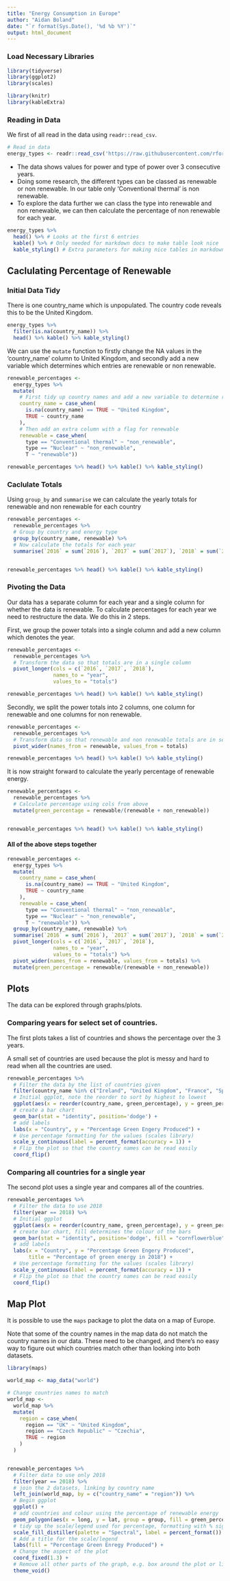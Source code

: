```yaml
---
title: "Energy Consumption in Europe"
author: "Aidan Boland"
date: "`r format(Sys.Date(), '%d %b %Y')`"
output: html_document
---
```


### Load Necessary Libraries

```r
library(tidyverse)
library(ggplot2)
library(scales)

library(knitr)
library(kableExtra)
```


### Reading in Data

We first of all read in the data using `readr::read_csv`. 

```r
# Read in data
energy_types <- readr::read_csv('https://raw.githubusercontent.com/rfordatascience/tidytuesday/master/data/2020/2020-08-04/energy_types.csv')
```

- The data shows values for power and type of power over 3 consecutive years.
- Doing some research, the different types can be classed as renewable or non renewable. In our table only 'Conventional thermal' is non renewable.
- To explore the data further we can class the type into renewable and non renewable, we can then calculate the percentage of non renewable for each year.

```r
energy_types %>%
  head() %>% # Looks at the first 6 entries
  kable() %>% # Only needed for markdown docs to make table look nice
  kable_styling() # Extra parameters for making nice tables in markdown
```

## Caclulating Percentage of Renewable

### Initial Data Tidy

There is one country_name which is unpopulated. The country code reveals this to be the United Kingdom.
```r
energy_types %>%
  filter(is.na(country_name)) %>%
  head() %>% kable() %>% kable_styling()
```

We can use the `mutate` function to firstly change the NA values in the 'country_name' column to United Kingdom, and secondly add a new variable which determines which entries are renewable or non renewable.


```r
renewable_percentages <- 
  energy_types %>%
  mutate(
    # First tidy up country names and add a new variable to determine renewable
    country_name = case_when(
      is.na(country_name) == TRUE ~ "United Kingdom",
      TRUE ~ country_name
    ),
    # Then add an extra column with a flag for renewable
    renewable = case_when(
      type == "Conventional thermal" ~ "non_renewable",
      type == "Nuclear" ~ "non_renewable",
      T ~ "renewable"))

renewable_percentages %>% head() %>% kable() %>% kable_styling()
```

### Caclulate Totals

Using `group_by` and `summarise` we can calculate the yearly totals for renewable and non renewable for each country

```r
renewable_percentages <- 
  renewable_percentages %>%
  # Group by country and energy type
  group_by(country_name, renewable) %>%
  # Now calculate the totals for each year
  summarise(`2016` = sum(`2016`), `2017` = sum(`2017`), `2018` = sum(`2018`)) 


renewable_percentages %>% head() %>% kable() %>% kable_styling()
```

### Pivoting the Data

Our data has a separate column for each year and a single column for whether the data is renewable. To calculate percentages for each year we need to restructure the data. We do this in 2 steps.  

First, we group the power totals into a single column and add a new column which denotes the year.

```r

renewable_percentages <- 
  renewable_percentages %>%
  # Transform the data so that totals are in a single column
  pivot_longer(cols = c(`2016`, `2017`, `2018`),
               names_to = "year",
               values_to = "totals")

renewable_percentages %>% head() %>% kable() %>% kable_styling()
```


Secondly, we split the power totals into 2 columns, one column for renewable and one columns for non renewable.

```r
renewable_percentages <- 
  renewable_percentages %>%
  # Transform data so that renewable and non renewable totals are in separate cols
  pivot_wider(names_from = renewable, values_from = totals) 

renewable_percentages %>% head() %>% kable() %>% kable_styling()
```



It is now straight forward to calculate the yearly percentage of renewable energy.

```r
renewable_percentages <- 
  renewable_percentages %>%
  # Calculate percentage using cols from above
  mutate(green_percentage = renewable/(renewable + non_renewable))


renewable_percentages %>% head() %>% kable() %>% kable_styling()
```


#### All of the above steps together

```r
renewable_percentages <- 
  energy_types %>%
  mutate(
    country_name = case_when(
      is.na(country_name) == TRUE ~ "United Kingdom",
      TRUE ~ country_name
    ),
    renewable = case_when(
      type == "Conventional thermal" ~ "non_renewable",
      type == "Nuclear" ~ "non_renewable",
      T ~ "renewable")) %>%
  group_by(country_name, renewable) %>%
  summarise(`2016` = sum(`2016`), `2017` = sum(`2017`), `2018` = sum(`2018`)) %>%
  pivot_longer(cols = c(`2016`, `2017`, `2018`),
               names_to = "year",
               values_to = "totals") %>%
  pivot_wider(names_from = renewable, values_from = totals) %>%
  mutate(green_percentage = renewable/(renewable + non_renewable))
```




## Plots

The data can be explored through graphs/plots.

### Comparing years for select set of countries.

The first plots takes a list of countries and shows the percentage over the 3 years.

A small set of countries are used because the plot is messy and hard to read when all the countries are used.

```r
renewable_percentages %>%
  # Filter the data by the list of countries given
  filter(country_name %in% c("Ireland", "United Kingdom", "France", "Spain", "Portugal", "Germany", "Denmark", "Netherlands")) %>%
  # Initial ggplot, note the reorder to sort by highest to lowest
  ggplot(aes(x = reorder(country_name, green_percentage), y = green_percentage, fill = year)) +
  # create a bar chart
  geom_bar(stat = "identity", position='dodge') +
  # add labels
  labs(x = "Country", y = "Percentage Green Engery Produced") + 
  # Use percentage formatting for the values (scales library)
  scale_y_continuous(label = percent_format(accuracy = 1)) +
  # Flip the plot so that the country names can be read easily
  coord_flip()
```


### Comparing all countries for a single year

The second plot uses a single year and compares all of the countries.

```r
renewable_percentages %>%
  # Filter the data to use 2018
  filter(year == 2018) %>%
  # Initial ggplot
  ggplot(aes(x = reorder(country_name, green_percentage), y = green_percentage)) +
  # create bar chart, fill determines the colour of the bars
  geom_bar(stat = "identity", position='dodge', fill = "cornflowerblue") +
  # add labels
  labs(x = "Country", y = "Percentage Green Engery Produced", 
       title = "Percentage of green energy in 2018") + 
  # Use percentage formatting for the values (scales library)
  scale_y_continuous(label = percent_format(accuracy = 1)) +
  # Flip the plot so that the country names can be read easily
  coord_flip()
```


## Map Plot

It is possible to use the `maps` package to plot the data on a map of Europe.  

Note that some of the country names in the map data do not match the country names in our data. These need to be changed, and there's no easy way to figure out which countries match other than looking into both datasets.

```r
library(maps)

world_map <- map_data("world")

# Change countries names to match
world_map <-
  world_map %>%
  mutate(
    region = case_when(
      region == "UK" ~ "United Kingdom",
      region == "Czech Republic" ~ "Czechia",
      TRUE ~ region
    )
  )


renewable_percentages %>%
  # Filter data to use only 2018
  filter(year == 2018) %>%
  # join the 2 datasets, linking by country name
  left_join(world_map, by = c("country_name" = "region")) %>%
  # Begin ggplot
  ggplot() + 
  # add countries and colour using the percentage of renewable energy
  geom_polygon(aes(x = long, y = lat, group = group, fill = green_percentage)) +
  # tidy up the scale/legend used for percentage, formatting with % sign and choosing the colouring
  scale_fill_distiller(palette = "Spectral", label = percent_format()) +
  # Add a title for the scale/legend
  labs(fill = "Percentage Green Enregy Produced") +
  # Change the aspect of the plot
  coord_fixed(1.3) +
  # Remove all other parts of the graph, e.g. box around the plot or lines in background
  theme_void()
```








